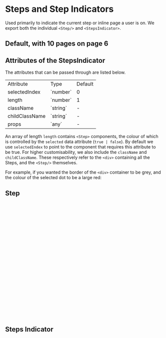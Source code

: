 

<Meta of={StepsStories} />

# Steps and Step Indicators

Used primarily to indicate the current step or inline page a user is on. We export both the individual `<Step/>` and `<StepsIndicator>`.

## Default, with 10 pages on page 6

<Canvas of={StepsStories.Default} />

## Attributes of the StepsIndicator

The attributes that can be passed through are listed below.

<table>
  <tr>
    <td>Attribute</td>
    <td>Type</td>
    <td>Default</td>
  </tr>
  <tr>
    <td>selectedIndex</td>
    <td>`number`</td>
    <td>0</td>
  </tr>
  <tr>
    <td>length</td>
    <td>`number`</td>
    <td>1</td>
  </tr>
  <tr>
    <td>className</td>
    <td>`string`</td>
    <td>-</td>
  </tr>
  <tr>
    <td>childClassName</td>
    <td>`string`</td>
    <td>-</td>
  </tr>
  <tr>
    <td>props</td>
    <td>`any`</td>
    <td>-</td>
  </tr>
</table>

An array of length `length` contains `<Step>` components, the colour of which is controlled by the `selected` data attribute (`true | false`). By default we use `selectedIndex` to point to the component that requires this attribute to be true. For higher customisability, we also include the `className` and `childClassName`. These respectively refer to the `<div>` containing all the Steps, and the `<Step/>` themselves.

For example, if you wanted the border of the `<div>` container to be grey, and the colour of the selected dot to be a large red:

<Canvas of={StepsStories.Customised} />

## Step

```ts
import ProgressDefault from '@/assets/build/progressdefault.icon'
import { cn } from '@/lib/utils'
import { cva } from 'class-variance-authority'

interface StepProps {
  selected: 'true' | 'false'
  className?: string
}

const stepVariant = cva([
  'text-inherit',
  'fill-current',
  'data-[selected=true]:text-primary-700'
])

const Step = ({ selected, className }: StepProps) => {
  return (
    <ProgressDefault
      data-selected={selected}
      className={cn(stepVariant(), className)}
    />
  )
}

export { Step, StepProps }

```

## Steps Indicator

```ts
import * as React from 'react'
import { cva } from 'class-variance-authority'
import { cn } from '@/lib/utils'
import { Step } from './Step'

const stepsVariant = cva([
  'flex',
  'text-grey-300',
  'space-x-1 ',
  'content-center items-center'
])

interface StepsIndicatorProp {
  selectedIndex?: number
  length?: number
  className?: string
  childClassName?: string
  props?: any
  name?: string
}

const StepsIndicator = React.forwardRef<HTMLDivElement, StepsIndicatorProp>(
  (
    {
      className,
      childClassName,
      name = '',
      selectedIndex = 0,
      length = 1,
      props
    },
    ref
  ) => {
    const Steps = Array(length)
      .fill(null)
      .map((_, i) => {
        return i === selectedIndex ? (
          <Step
            key={`${i}-step-${name}`}
            selected="true"
            className={childClassName}
          />
        ) : (
          <Step selected="false" className={childClassName} />
        )
      })
    return (
      <div ref={ref} className={cn(stepsVariant(), className)} {...props}>
        {Steps}
      </div>
    )
  }
)
export { StepsIndicator, StepsIndicatorProp }
```
